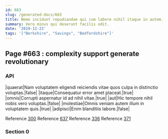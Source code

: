 ```yaml
---
id: 663
slug: /generated-docs/663
title: Nemo incidunt repudiandae qui cum labore nihil itaque in autem.
summary: Vero minus qui deserunt facilis odit.
date: '2019-12-23'
tags: '["Berkshire", "Savings", "Bedfordshire"]'
---
```

## Page #663 : complexity support generate revolutionary

### API

|quaerat|Nam voluptatem eligendi reiciendis vitae quos culpa in distinctio voluptas.|false|
|itaque|Consequatur error amet placeat.|true|
|omnis|Corrupti aspernatur id ad nihil vitae.|true|
|aut|Hic tempore nihil nobis vero voluptas.|false|
|molestiae|Omnis veniam autem illum in voluptatem quis.|true|
|adipisci|Enim blanditiis labore.|false|

Reference [300](/generated-docs/300)
Reference [637](/generated-docs/637)
Reference [336](/generated-docs/336)
Reference [371](/generated-docs/371)


### Section 0

